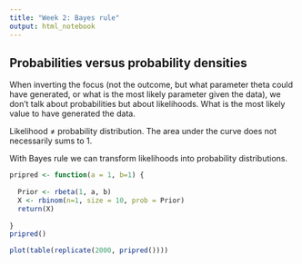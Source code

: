 ```yaml
---
title: "Week 2: Bayes rule"
output: html_notebook
---
```


## Probabilities versus probability densities

When inverting the focus (not the outcome, but what parameter theta could have generated, or what is the most likely parameter given the data), we don't talk about probabilities but about likelihoods. What is the most likely value to have generated the data.

Likelihood $\neq$ probability distribution. The area under the curve does not necessarily sums to 1.

With Bayes rule we can transform likelihoods into probability distributions.

```r
pripred <- function(a = 1, b=1) {
  
  Prior <- rbeta(1, a, b)
  X <- rbinom(n=1, size = 10, prob = Prior)
  return(X)
  
}
pripred()

plot(table(replicate(2000, pripred())))

```

